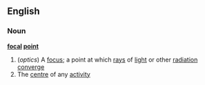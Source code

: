==English==
===Noun===
'''[[focal]] [[point]]'''
#(''optics'') A [[focus]]; a point at which [[ray]]s of [[light]] or other [[radiation]] [[converge]]
#The [[centre]] of any [[activity]]